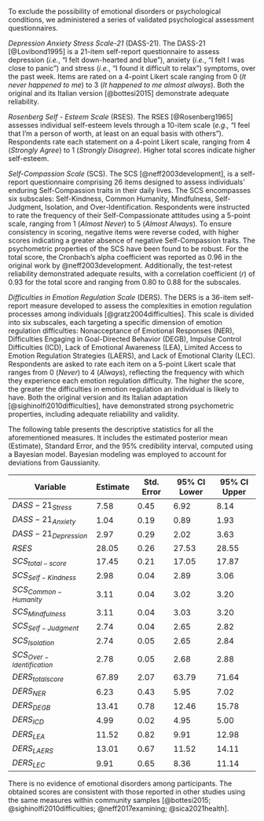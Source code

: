 To exclude the possibility of emotional disorders or psychological conditions, we administered a series of validated psychological assessment questionnaires.

*Depression Anxiety Stress Scale-21* (DASS-21). The DASS-21 [@Lovibond1995] is a 21-item self-report questionnaire to assess depression (*i.e.*, “I felt down-hearted and blue”), anxiety (*i.e.*, “I felt I was close to panic”) and stress (*i.e.*, “I found it difficult to relax”) symptoms, over the past week. Items are rated on a 4-point Likert scale ranging from 0 (*It never happened to me*) to 3 (*It happened to me almost always*). Both the original and its Italian version [@bottesi2015] demonstrate adequate reliability.

*Rosenberg Self - Esteem Scale* (RSES). The RSES [@Rosenberg1965] assesses individual self-esteem levels through a 10-item scale (*e.g.,* "I feel that I'm a person of worth, at least on an equal basis with others"). Respondents rate each statement on a 4-point Likert scale, ranging from 4 (*Strongly Agree*) to 1 (*Strongly Disagree*). Higher total scores indicate higher self-esteem.

*Self-Compassion Scale* (SCS). The SCS [@neff2003development], is a self-report questionnaire comprising 26 items designed to assess individuals’ enduring Self-Compassion traits in their daily lives. The SCS encompasses six subscales: Self-Kindness, Common Humanity, Mindfulness, Self-Judgment, Isolation, and Over-Identification. Respondents were instructed to rate the frequency of their Self-Compassionate attitudes using a 5-point scale, ranging from 1 (*Almost Never*) to 5 (*Almost Always*). To ensure consistency in scoring, negative items were reverse coded, with higher scores indicating a greater absence of negative Self-Compassion traits. The psychometric properties of the SCS have been found to be robust. For the total score, the Cronbach’s alpha coefficient was reported as 0.96 in the original work by @neff2003development. Additionally, the test-retest reliability demonstrated adequate results, with a correlation coefficient ($r$) of 0.93 for the total score and ranging from 0.80 to 0.88 for the subscales.

*Difficulties in Emotion Regulation Scale* (DERS). The DERS is a 36-item self-report measure developed to assess the complexities in emotion regulation processes among individuals [@gratz2004difficulties]. This scale is divided into six subscales, each targeting a specific dimension of emotion regulation difficulties: Nonacceptance of Emotional Responses (NER), Difficulties Engaging in Goal-Directed Behavior (DEGB), Impulse Control Difficulties (ICD), Lack of Emotional Awareness (LEA), Limited Access to Emotion Regulation Strategies (LAERS), and Lack of Emotional Clarity (LEC). Respondents are asked to rate each item on a 5-point Likert scale that ranges from 0 (*Never*) to 4 (*Always*), reflecting the frequency with which they experience each emotion regulation difficulty. The higher the score, the greater the difficulties in emotion regulation an individual is likely to have. Both the original version and its Italian adaptation [@sighinolfi2010difficulties], have demonstrated strong psychometric properties, including adequate reliability and validity.

The following table presents the descriptive statistics for all the aforementioned measures. It includes the estimated posterior mean (Estimate), Standard Error, and the 95% credibility interval, computed using a Bayesian model. Bayesian modeling was employed to account for deviations from Gaussianity.


| Variable                  | Estimate | Std. Error | 95% CI Lower | 95% CI Upper |
|---------------------------|----------|------------|--------------|--------------|
| $DASS-21_{Stress}$        | 7.58     | 0.45       | 6.92         | 8.14         |
| $DASS-21_{Anxiety}$       | 1.04     | 0.19       | 0.89         | 1.93         |
| $DASS-21_{Depression}$    | 2.97     | 0.29       | 2.02         | 3.63         |
| $RSES$                    | 28.05    | 0.26       | 27.53        | 28.55        |
| $SCS_{total-score}$       | 17.45    | 0.21       | 17.05        | 17.87        |
| $SCS_{Self-Kindness}$     | 2.98     | 0.04       | 2.89         | 3.06         |
| $SCS_{Common-Humanity}$   | 3.11     | 0.04       | 3.02         | 3.20         |
| $SCS_{Mindfulness}$       | 3.11     | 0.04       | 3.03         | 3.20         |
| $SCS_{Self-Judgment}$     | 2.74     | 0.04       | 2.65         | 2.82         |
| $SCS_{Isolation}$         | 2.74     | 0.05       | 2.65         | 2.84         |
| $SCS_{Over-Identification}$ | 2.78   | 0.05       | 2.68         | 2.88         |
| $DERS_{total score}$      | 67.89    | 2.07       | 63.79        | 71.64        |
| $DERS_{NER}$              | 6.23     | 0.43       | 5.95         | 7.02         |
| $DERS_{DEGB}$             | 13.41    | 0.78       | 12.46        | 15.78        |
| $DERS_{ICD}$              | 4.99     | 0.02       | 4.95         | 5.00         |
| $DERS_{LEA}$              | 11.52    | 0.82       | 9.91         | 12.98        |
| $DERS_{LAERS}$            | 13.01    | 0.67       | 11.52        | 14.11        |
| $DERS_{LEC}$              | 9.91     | 0.65       | 8.36         | 11.14        |

There is no evidence of emotional disorders among participants. The obtained scores are consistent with those reported in other studies using the same measures within community samples [@bottesi2015; @sighinolfi2010difficulties; @neff2017examining; @sica2021health].

